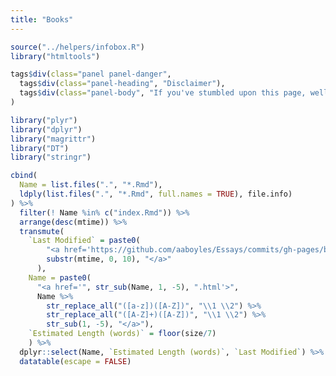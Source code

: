 ```yaml
---
title: "Books"
---
```


```r
source("../helpers/infobox.R")
library("htmltools")

tags$div(class="panel panel-danger",
  tags$div(class="panel-heading", "Disclaimer"),
  tags$div(class="panel-body", "If you've stumbled upon this page, well done. This is the books directory. The quality of these varies from a few sentences (or a bare outline) to a couple of near-complete chapters. I am not a competent writer either of fiction or non-fiction. Even so, every once in a while I get an idea that I think will make an interesting basis for a story. When that happens, this directory grows. However, unless I develop some strong desire to finish these, I very much doubt much will come of them. Accordingly, I strongly encourage you *not* to read these; if nothing else, you have better things to do.")
)
```

```r
library("plyr")
library("dplyr")
library("magrittr")
library("DT")
library("stringr")

cbind(
  Name = list.files(".", "*.Rmd"),
  ldply(list.files(".", "*.Rmd", full.names = TRUE), file.info)
) %>%
  filter(! Name %in% c("index.Rmd")) %>%
  arrange(desc(mtime)) %>%
  transmute(
    `Last Modified` = paste0(
        "<a href='https://github.com/aaboyles/Essays/commits/gh-pages/books/", Name, "'>",
        substr(mtime, 0, 10), "</a>"
      ),
    Name = paste0(
      "<a href='", str_sub(Name, 1, -5), ".html'>",
      Name %>%
        str_replace_all("([a-z])([A-Z])", "\\1 \\2") %>%
        str_replace_all("([A-Z]+)([A-Z])", "\\1 \\2") %>%
        str_sub(1, -5), "</a>"),
    `Estimated Length (words)` = floor(size/7)
    ) %>%
  dplyr::select(Name, `Estimated Length (words)`, `Last Modified`) %>%
  datatable(escape = FALSE)
```
